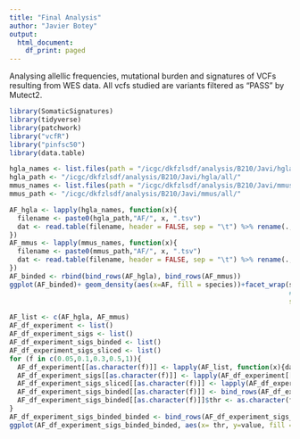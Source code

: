 ```yaml
---
title: "Final Analysis"
author: "Javier Botey"
output:
  html_document:
    df_print: paged
---
```


Analysing allellic frequencies, mutational burden and signatures of VCFs resulting from WES data.
All vcfs studied are variants filtered as "PASS" by Mutect2.

```r
library(SomaticSignatures)
library(tidyverse)
library(patchwork)
library("vcfR")
library("pinfsc50")
library(data.table)
```


```r
hgla_names <- list.files(path = "/icgc/dkfzlsdf/analysis/B210/Javi/hgla/all/AF", pattern = ".tsv", full.names = FALSE) %>% gsub(".tsv", "", .)
hgla_path <- "/icgc/dkfzlsdf/analysis/B210/Javi/hgla/all/"
mmus_names <- list.files(path = "/icgc/dkfzlsdf/analysis/B210/Javi/mmus/all/AF", pattern = ".tsv", full.names = FALSE) %>% gsub(".tsv", "", .)
mmus_path <- "/icgc/dkfzlsdf/analysis/B210/Javi/mmus/all/"

```


```r
AF_hgla <- lapply(hgla_names, function(x){
  filename <- paste0(hgla_path,"AF/", x, ".tsv")
  dat <- read.table(filename, header = FALSE, sep = "\t") %>% rename(., "CHROM"=V1, "POS"=V2, "SBS"=V3,"AF"=V4) %>% mutate(sample =x, species = "hgla") 
})
AF_mmus <- lapply(mmus_names, function(x){
  filename <- paste0(mmus_path,"AF/", x, ".tsv")
  dat <- read.table(filename, header = FALSE, sep = "\t") %>% rename(., "CHROM"=V1, "POS"=V2, "SBS"=V3,"AF"=V4) %>% mutate(sample =x, species = "mmus") 
})
AF_binded <- rbind(bind_rows(AF_hgla), bind_rows(AF_mmus))
ggplot(AF_binded)+ geom_density(aes(x=AF, fill = species))+facet_wrap(species ~ sample, 
                                                                      #facets = labeller(facet_names), 
                                                                      scales = "free_y")
```


```r
AF_list <- c(AF_hgla, AF_mmus)
AF_df_experiment <- list()
AF_df_experiment_sigs <- list()
AF_df_experiment_sigs_binded <- list()
AF_df_experiment_sigs_sliced <- list()
for (f in c(0.05,0.1,0.3,0.5,1)){
  AF_df_experiment[[as.character(f)]] <- lapply(AF_list, function(x){dat <- subset(x, AF < f)})
  AF_df_experiment_sigs[[as.character(f)]] <- lapply(AF_df_experiment[[as.character(f)]], function(x){ dat <- data.frame("C>G"=sum(x$SBS == "C>G"| x$SBS == "G>C"), "C>T"=sum(x$SBS == "C>T"| x$SBS == "G>A"), "C>A"=sum(x$SBS == "C>A"| x$SBS == "G>A"), "T>G"=sum(x$SBS == "T>G"| x$SBS == "A>C"), "T>C"=sum(x$SBS == "T>C"| x$SBS == "A>G"), "T>A"=sum(x$SBS == "T>A"| x$SBS == "A>T"), "sample"=x$sample, species=x$species)})
  AF_df_experiment_sigs_sliced[[as.character(f)]] <- lapply(AF_df_experiment_sigs[[as.character(f)]], function(x){slice(x, 1)})
  AF_df_experiment_sigs_binded[[as.character(f)]] <- bind_rows(AF_df_experiment_sigs_sliced[[as.character(f)]])
  AF_df_experiment_sigs_binded[[as.character(f)]]$thr <- as.character(f)
}
AF_df_experiment_sigs_binded_binded <- bind_rows(AF_df_experiment_sigs_binded) %>%  gather(key = "SBS", "value", C.G, C.T, C.A, T.G, T.C, T.A) 
ggplot(AF_df_experiment_sigs_binded_binded, aes(x= thr, y=value, fill = SBS))+geom_col(position = "fill")+facet_wrap(species~sample)

```


